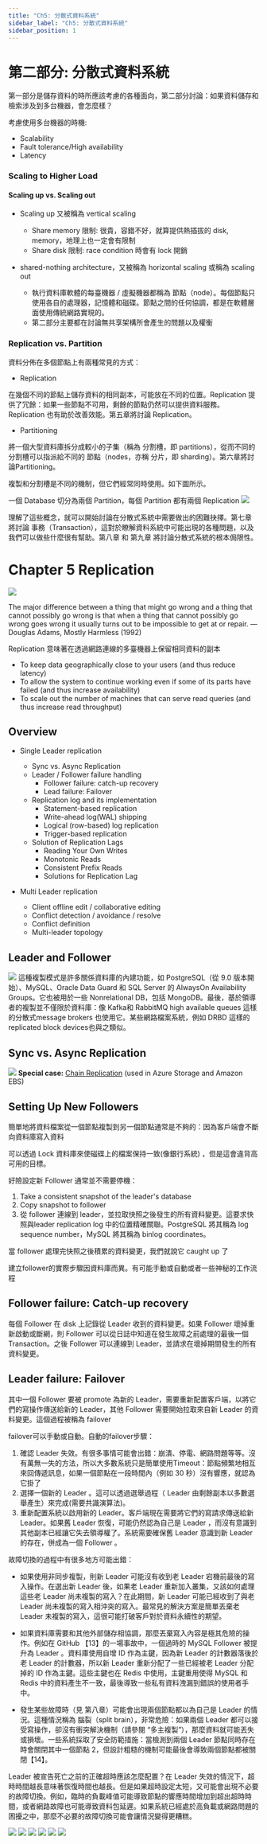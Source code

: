 ```yaml
---
title: "Ch5: 分散式資料系統"
sidebar_label: "Ch5: 分散式資料系統"
sidebar_position: 1
---
```


# 第二部分: 分散式資料系統

第一部分是儲存資料的時所應該考慮的各種面向，第二部分討論：如果資料儲存和檢索涉及到多台機器，會怎麼樣？

考慮使用多台機器的時機:
- Scalability
- Fault tolerance/High availability
- Latency

### Scaling to Higher Load

#### Scaling up vs. Scaling out
- Scaling up 又被稱為 vertical scaling
    - Share memory 限制: 很貴，容錯不好，就算提供熱插拔的 disk, memory，地理上也一定會有限制
    - Share disk 限制: race condition 時會有 lock 開銷

- shared-nothing architecture，又被稱為 horizontal scaling 或稱為 scaling out
    - 執行資料庫軟體的每臺機器 / 虛擬機器都稱為 節點（node）。每個節點只使用各自的處理器，記憶體和磁碟。節點之間的任何協調，都是在軟體層面使用傳統網路實現的。
    - 第二部分主要都在討論無共享架構所會產生的問題以及權衡

### Replication vs. Partition
資料分佈在多個節點上有兩種常見的方式：

- Replication

在幾個不同的節點上儲存資料的相同副本，可能放在不同的位置。Replication 提供了冗餘：如果一些節點不可用，剩餘的節點仍然可以提供資料服務。Replication 也有助於改善效能。第五章將討論 Replication。

- Partitioning

將一個大型資料庫拆分成較小的子集（稱為 分割槽，即 partitions），從而不同的分割槽可以指派給不同的 節點（nodes，亦稱 分片，即 sharding）。第六章將討論Partitioning。


複製和分割槽是不同的機制，但它們經常同時使用。如下圖所示。

一個 Database 切分為兩個 Partition，每個 Partition 都有兩個 Replication
![](./ch5/5-1-combine-partition-and-replication.png)

理解了這些概念，就可以開始討論在分散式系統中需要做出的困難抉擇。第七章 將討論 事務（Transaction），這對於瞭解資料系統中可能出現的各種問題，以及我們可以做些什麼很有幫助。第八章 和 第九章 將討論分散式系統的根本侷限性。



# Chapter 5 Replication
![](./ch5/5-2-ch5.jpg)

The major difference between a thing that might go wrong and a thing that cannot possibly
go wrong is that when a thing that cannot possibly go wrong goes wrong it usually turns out
to be impossible to get at or repair. —Douglas Adams, Mostly Harmless (1992)

Replication 意味著在透過網路連線的多臺機器上保留相同資料的副本
- To keep data geographically close to your users (and thus reduce latency)
- To allow the system to continue working even if some of its parts have failed (and thus increase availability)
- To scale out the number of machines that can serve read queries (and thus increase read throughput)


## Overview
- Single Leader replication
    - Sync vs. Async Replication
    - Leader / Follower failure handling
        - Follower failure: catch-up recovery
        - Lead failure: Failover
    - Replication log and its implementation
        - Statement-based replication
        - Write-ahead log(WAL) shipping
        - Logical (row-based) log replication
        - Trigger-based replication
    - Solution of Replication Lags
        - Reading Your Own Writes
        - Monotonic Reads
        - Consistent Prefix Reads
        - Solutions for Replication Lag

- Multi Leader replication
    - Client offline edit / collaborative editing
    - Conflict detection / avoidance / resolve
    - Conflict definition
    - Multi-leader topology


## Leader and Follower
![](./ch5/5-3-leader-based-replication.jpg)
這種複製模式是許多關係資料庫的內建功能，如 PostgreSQL（從 9.0 版本開始）、MySQL、Oracle Data Guard 和 SQL Server 的 AlwaysOn Availability Groups。它也被用於一些 Nonrelational DB，包括 MongoDB。最後，基於領導者的複製並不僅限於資料庫：像 Kafka和 RabbitMQ high available queues 這樣的分散式message brokers 也使用它。某些網路檔案系統，例如 DRBD 這樣的replicated block devices也與之類似。
## Sync vs. Async Replication
![](./ch5/5-4-sync-versus-async-follower.jpg)
**Special case:**
[Chain Replication](https://www.cs.cornell.edu/home/rvr/papers/OSDI04.pdf)
(used in Azure Storage and Amazon EBS)


## Setting Up New Followers
簡單地將資料檔案從一個節點複製到另一個節點通常是不夠的：因為客戶端會不斷向資料庫寫入資料

可以透過 Lock 資料庫來使磁碟上的檔案保持一致(像銀行系統) ，但是這會違背高可用的目標。

好險設定新 Follower 通常並不需要停機：

1. Take a consistent snapshot of the leader's database
2. Copy snapshot to follower
3. 從 follower 連線到 leader，並拉取快照之後發生的所有資料變更。這要求快照與leader replication log 中的位置精確關聯。PostgreSQL 將其稱為 log sequence number，MySQL 將其稱為 binlog coordinates。

當 follower 處理完快照之後積累的資料變更，我們就說它 caught up 了

建立follower的實際步驟因資料庫而異。有可能手動或自動或者一些神秘的工作流程

## Follower failure: Catch-up recovery
每個 Follower 在 disk 上記錄從 Leader 收到的資料變更。如果 Follower 壞掉重新啟動或斷網，則 Follower 可以從日誌中知道在發生故障之前處理的最後一個Transaction。之後 Follower 可以連線到 Leader，並請求在壞掉期間發生的所有資料變更。

## Leader failure: Failover
其中一個 Follower 要被 promote 為新的 Leader，需要重新配置客戶端，以將它們的寫操作傳送給新的 Leader，其他 Follower 需要開始拉取來自新 Leader 的資料變更。這個過程被稱為 failover

failover可以手動或自動。自動的failover步驟：

1. 確認 Leader 失效。有很多事情可能會出錯：崩潰、停電、網路問題等等。沒有萬無一失的方法，所以大多數系統只是簡單使用Timeout：節點頻繁地相互來回傳遞訊息，如果一個節點在一段時間內（例如 30 秒）沒有響應，就認為它掛了
2. 選擇一個新的 Leader 。這可以透過選舉過程（ Leader 由剩餘副本以多數選舉產生）來完成(需要共識演算法)。
3. 重新配置系統以啟用新的 Leader。客戶端現在需要將它們的寫請求傳送給新 Leader。如果舊 Leader 恢復，可能仍然認為自己是 Leader ，而沒有意識到其他副本已經讓它失去領導權了。系統需要確保舊 Leader 意識到新 Leader 的存在，併成為一個 Follower 。

故障切換的過程中有很多地方可能出錯：

- 如果使用非同步複製，則新 Leader 可能沒有收到老 Leader 宕機前最後的寫入操作。在選出新 Leader 後，如果老 Leader 重新加入叢集，又該如何處理這些老 Leader 尚未複製的寫入？在此期間，新 Leader 可能已經收到了與老 Leader 尚未複製的寫入相沖突的寫入。最常見的解決方案是簡單丟棄老 Leader 未複製的寫入，這很可能打破客戶對於資料永續性的期望。

- 如果資料庫需要和其他外部儲存相協調，那麼丟棄寫入內容是極其危險的操作。例如在 GitHub 【13】的一場事故中，一個過時的 MySQL  Follower 被提升為 Leader 。資料庫使用自增 ID 作為主鍵，因為新 Leader 的計數器落後於老 Leader 的計數器，所以新 Leader 重新分配了一些已經被老 Leader 分配掉的 ID 作為主鍵。這些主鍵也在 Redis 中使用，主鍵重用使得 MySQL 和 Redis 中的資料產生不一致，最後導致一些私有資料洩漏到錯誤的使用者手中。

- 發生某些故障時（見 第八章）可能會出現兩個節點都以為自己是 Leader 的情況。這種情況稱為 腦裂（split brain），非常危險：如果兩個 Leader 都可以接受寫操作，卻沒有衝突解決機制（請參閱 “多主複製”），那麼資料就可能丟失或損壞。一些系統採取了安全防範措施：當檢測到兩個 Leader 節點同時存在時會關閉其中一個節點 2，但設計粗糙的機制可能最後會導致兩個節點都被關閉【14】。

 Leader 被宣告死亡之前的正確超時應該怎麼配置？在 Leader 失效的情況下，超時時間越長意味著恢復時間也越長。但是如果超時設定太短，又可能會出現不必要的故障切換。例如，臨時的負載峰值可能導致節點的響應時間增加到超出超時時間，或者網路故障也可能導致資料包延遲。如果系統已經處於高負載或網路問題的困擾之中，那麼不必要的故障切換可能會讓情況變得更糟糕。

![](./ch5/5-5-write-but-read-nothing.jpg)
![](./ch5/5-6-time-go-backward.jpg)
![](./ch5/5-7-multi-leader.jpg)
![](./ch5/5-8-write-conflict.jpg)
![](./ch5/5-9-topology.jpg)
![](./ch5/5-10-wrong-order-arrive.jpg)

